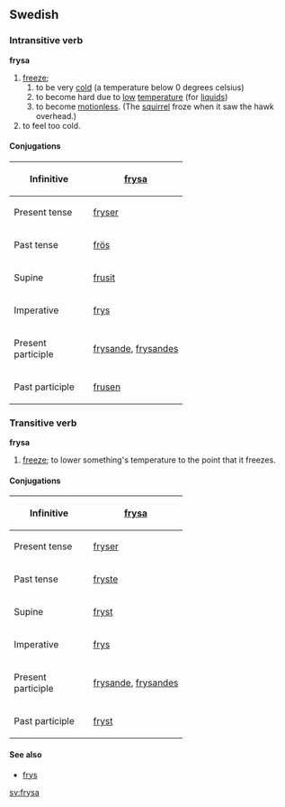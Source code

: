 ==Swedish==
===Intransitive verb===
'''frysa'''

#[[freeze]]; 
##to be very [[cold]] (a temperature below 0 degrees celsius)
##to become hard due to [[low]] [[temperature]] (for [[liquid]]s)
##to become [[motionless]]. (The [[squirrel]] froze when it saw the hawk overhead.)
#to feel too cold.

====Conjugations====
{| border=1 cellspacing=0
|- align=center
! width=125 bgcolor="#FFFFF0" | Infinitive
| [[frysa]]
|- align=center
! width=125 bgcolor="#FFFFF0" | Present tense
| [[fryser]]
|- align=center
! width=125 bgcolor="#FFFFF0" | Past tense
| [[frös]]
|- align=center
! width=125 bgcolor="#FFFFF0" | Supine
| [[frusit]]
|- align=center
! width=125 bgcolor="#FFFFF0" | Imperative
| [[frys]]
|- align=center
! width=125 bgcolor="#FFFFF0" | Present participle
| colspan=2 | [[frysande]], [[frysandes]]
|- align=center
! width=125 bgcolor="#FFFFF0" | Past participle
| colspan=2 | [[frusen]]
|}

===Transitive verb===
'''frysa'''

#[[freeze]]; to lower something's temperature to the point that it freezes.

====Conjugations====
{| border=1 cellspacing=0
|- align=center
! width=125 bgcolor="#FFFFF0" | Infinitive
| [[frysa]]
|- align=center
! width=125 bgcolor="#FFFFF0" | Present tense
| [[fryser]]
|- align=center
! width=125 bgcolor="#FFFFF0" | Past tense
| [[fryste]]
|- align=center
! width=125 bgcolor="#FFFFF0" | Supine
| [[fryst]]
|- align=center
! width=125 bgcolor="#FFFFF0" | Imperative
| [[frys]]
|- align=center
! width=125 bgcolor="#FFFFF0" | Present participle
| colspan=2 | [[frysande]], [[frysandes]]
|- align=center
! width=125 bgcolor="#FFFFF0" | Past participle
| colspan=2 | [[fryst]]
|}

====See also====
*[[frys]]

[[sv:frysa]]